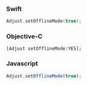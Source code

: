 <Tabs>
<Tab sync="swift">

### Swift

```swift
Adjust.setOfflineMode(true);
```

</Tab>
<Tab sync="objc">

### Objective-C

```objc
[Adjust setOfflineMode:YES];
```

</Tab>

<Tab sync="js">

### Javascript

```js
Adjust.setOfflineMode(true);
```

</Tab>
</Tabs>
